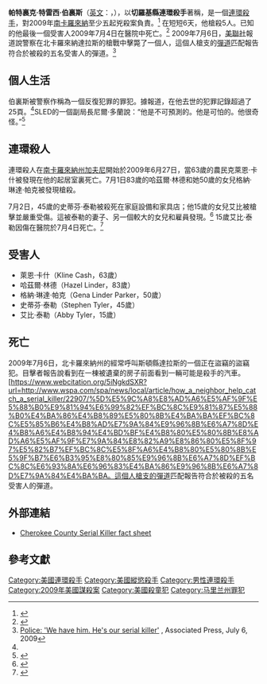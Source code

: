 {{Infobox Serial Killer
| name = 帕特裏克·特雷西·伯裏斯
| image =
| image_size =
| caption =
| birthname = Patrick Tracy Burris
| alias =
| birth = 1967年8月8日
| location =
| death = {{death date and age|mf=yes|2009|7|6|1967|8|8}}
| deathplace = [[北卡羅來納達拉斯|北卡羅來納達拉斯]]<ref>{{Cite web |url=http://www.cnn.com/2009/CRIME/07/06/south.carolina.killings/index.html |title=存档副本 |access-date=2009-07-07 |archive-date=2018-10-05 |archive-url=https://web.archive.org/web/20181005013834/http://www.cnn.com/2009/CRIME/07/06/south.carolina.killings/index.html |dead-url=no }}</ref>
| cause = 被警察槍傷
| victims = 5
| country = {{USA}}
| states = [[北卡羅來納|北卡羅來納]]
| begindate = 2009年6月27日
| enddate = 2009年7月3日
| apprehended = 2009年7月6日
}}
'''帕特裏克·特雷西·伯裏斯'''（[[英文|英文]]：{{lang|en|Patrick Tracy Burris}}，{{bd|1967年|8月8日|2009年|7月6日|Burris, Patrick Tracy}}），以'''切羅基縣連環殺手'''著稱，是一個[[連環殺手|連環殺手]]，對2009年[[南卡羅來納|南卡羅來納]]至少五起兇殺案負責。<ref name="Greenwood-Today">
{{cite web
 |url        = http://www.gwdtoday.com/default.asp?sourceid=&smenu=1&twindow=&mad=&sdetail=14916&wpage=1&skeyword=&sidate=&ccat=&ccatm=&restate=&restatus=&reoption=&retype=&repmin=&repmax=&rebed=&rebath=&subname=&pform=&sc=2071&hn=gwdtoday&he=.com
 |title      = Serial Killer Confirmed Dead
 |date       = 2009-07-06
 |publisher  = Greenwood Today
 |accessdate = 2009-07-07
}}{{dead link|date=2017年12月 |bot=InternetArchiveBot |fix-attempted=yes }}</ref>
在短短6天，他槍殺5人。已知的他最後一個受害人2009年7月4日在醫院中死亡。<ref>{{cite web
| author = The Associated Press
| url = http://www.cbc.ca/world/story/2009/07/04/serial-killer.html
| title = South Carolina serial killer claims 5th victim
| publisher = cbc.ca
| date = 
| accessdate = 2009-07-07
| archive-date = 2009-07-19
| archive-url = https://www.webcitation.org/5iNeZhSRU?url=http://www.cbc.ca/world/story/2009/07/04/serial-killer.html
| dead-url = no
}}</ref>
2009年7月6日，[[美聯社|美聯社]]報道說警察在北卡羅來納達拉斯的槍戰中擊斃了一個人，這個人槍支的[[彈道|彈道]]匹配報告符合於被殺的五名受害人的彈道。<ref>[http://www.thestate.com/local/story/854176.html Police: 'We have him. He's our serial killer'] {{WebCite|url=https://www.webcitation.org/5iNf6KAk8?url=http://www.thestate.com/local/story/854176.html |date=20090719092710 |dateformat=iso }}, Associated Press, July 6, 2009</ref>

== 個人生活==

伯裏斯被警察作稱為一個反復犯罪的罪犯。據報道，在他去世的犯罪記錄超過了25頁。<ref name="Greenwood-Today" />SLED的一個副局長尼爾·多蘭說：“他是不可預測的。他是可怕的。他很奇怪。”<ref>{{cite web
| url = http://news.bbc.co.uk/1/hi/world/americas/8137496.stm
| title = US serial killer 'shot by police'
| date = 2009-07-07
| work = BBC Sport
| accessdate = 2009-07-07
| archive-date = 2009-07-19
| archive-url = https://www.webcitation.org/5iNfiO5NY?url=http://news.bbc.co.uk/2/hi/americas/8137496.stm
| dead-url = no
}}</ref>

== 連環殺人 ==

連環殺人在[[南卡羅來納州|南卡羅來納州]][[加夫尼|加夫尼]]開始於2009年6月27日，當63歲的農民克萊恩·卡什被發現在他的起居室裏死亡。7月1日83歲的哈茲爾·林德和她50歲的女兒格納·琳達·帕克被發現槍殺。

7月2日，45歲的史蒂芬·泰勒被殺死在家庭設備和家具店；他15歲的女兒艾比被槍擊並嚴重受傷。這被泰勒的妻子、另一個較大的女兒和雇員發現。<ref>{{cite web
| author = 
| url = http://www.cbsnews.com/stories/2009/07/03/national/main5131939.shtml
| title = S.C. Serial Killer Blamed in 4 Deaths
| publisher = [[CBS_News|CBS News]]
| date = 2009-07-03
| accessdate = 2009-07-07
| archive-date = 2009-07-19
| archive-url = https://www.webcitation.org/5iNg5FEeu?url=http://www.cbsnews.com/stories/2009/07/03/national/main5131939.shtml
| dead-url = no
}}</ref>
15歲艾比·泰勒因傷在醫院於7月4日死亡。<ref>{{cite web
| author = 
| url = http://news.yahoo.com/s/ap/20090704/ap_on_re_us/us_sc_killing_spree
| title = Coroner: Teen 5th killed by apparent serial killer
| publisher = news.yahoo.com
| date = 
| accessdate = 2009-07-07
| archive-date = 2009-07-26
| archive-url = https://web.archive.org/web/20090726171716/http://news.yahoo.com/s/ap/20090704/ap_on_re_us/us_sc_killing_spree
| dead-url = no
}}</ref>

== 受害人 ==

* 萊恩·卡什（Kline Cash，63歲） 
* 哈茲爾·林德（Hazel Linder，83歲） 
* 格納·琳達·帕克（Gena Linder Parker，50歲）
* 史蒂芬·泰勒（Stephen Tyler，45歲） 
* 艾比·泰勒（Abby Tyler，15歲） 

== 死亡==

2009年7月6日，北卡羅來納州的經常呼叫斯頓縣達拉斯的一個正在盜竊的盜竊犯。目擊者報告說看到在一棟被遺棄的房子前面看到一輛可能是殺手的汽車。[https://www.webcitation.org/5iNgkdSXR?url=http://www.wspa.com/spa/news/local/article/how_a_neighbor_help_catch_a_serial_killer/22907/%5D%E5%9C%A8%E8%AD%A6%E5%AF%9F%E5%88%B0%E9%81%94%E6%99%82%EF%BC%8C%E9%81%87%E5%88%B0%E4%BA%86%E4%B8%89%E5%80%8B%E4%BA%BA%EF%BC%8C%E5%85%B6%E4%B8%AD%E7%9A%84%E9%96%8B%E6%A7%8D%E4%B8%A6%E4%B8%94%E4%BD%BF%E4%B8%80%E5%80%8B%E8%AD%A6%E5%AF%9F%E7%9A%84%E8%82%A9%E8%86%80%E5%8F%97%E5%82%B7%EF%BC%8C%E5%8F%A6%E4%B8%80%E5%80%8B%E5%9F%B7%E6%B3%95%E8%80%85%E9%96%8B%E6%A7%8D%EF%BC%8C%E6%93%8A%E6%96%83%E4%BA%86%E9%96%8B%E6%A7%8D%E7%9A%84%E4%BA%BA。這個人槍支的[[彈道|彈道]]匹配報告符合於被殺的五名受害人的彈道。

== 外部連結 ==

* [https://web.archive.org/web/20090708095309/http://www.carolinascw.com/theribbit/article/cherokee_county_serial_killer_fact_sheet Cherokee County Serial Killer fact sheet]

== 參考文獻==

{{reflist}}

{{DEFAULTSORT:Burris, Patrick Tracy}}
[[Category:美國連環殺手|Category:美國連環殺手]]
[[Category:美國縱慾殺手|Category:美國縱慾殺手]]
[[Category:男性連環殺手|Category:男性連環殺手]]
[[Category:2009年美國謀殺案|Category:2009年美國謀殺案]]
[[Category:美國殺童犯|Category:美國殺童犯]]
[[Category:马里兰州罪犯|Category:马里兰州罪犯]]